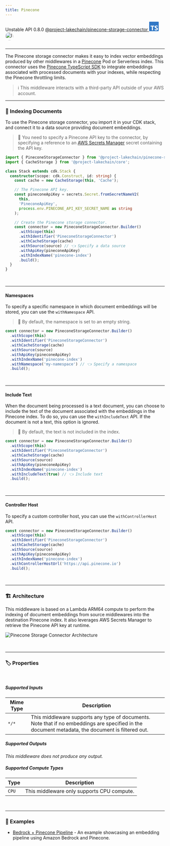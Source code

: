 ```yaml
---
title: Pinecone
---
```



<span title="Label: Pro" data-view-component="true" class="Label Label--api text-uppercase">
  Unstable API
</span>
<span title="Label: Pro" data-view-component="true" class="Label Label--version text-uppercase">
  0.8.0
</span>
<span title="Label: Pro" data-view-component="true" class="Label Label--package">
  <a target="_blank" href="https://www.npmjs.com/package/@project-lakechain/pinecone-storage-connector">
    @project-lakechain/pinecone-storage-connector
  </a>
</span>
<span class="language-icon">
  <svg role="img" viewBox="0 0 24 24" width="30" xmlns="http://www.w3.org/2000/svg" style="fill: #3178C6;"><title>TypeScript</title><path d="M1.125 0C.502 0 0 .502 0 1.125v21.75C0 23.498.502 24 1.125 24h21.75c.623 0 1.125-.502 1.125-1.125V1.125C24 .502 23.498 0 22.875 0zm17.363 9.75c.612 0 1.154.037 1.627.111a6.38 6.38 0 0 1 1.306.34v2.458a3.95 3.95 0 0 0-.643-.361 5.093 5.093 0 0 0-.717-.26 5.453 5.453 0 0 0-1.426-.2c-.3 0-.573.028-.819.086a2.1 2.1 0 0 0-.623.242c-.17.104-.3.229-.393.374a.888.888 0 0 0-.14.49c0 .196.053.373.156.529.104.156.252.304.443.444s.423.276.696.41c.273.135.582.274.926.416.47.197.892.407 1.266.628.374.222.695.473.963.753.268.279.472.598.614.957.142.359.214.776.214 1.253 0 .657-.125 1.21-.373 1.656a3.033 3.033 0 0 1-1.012 1.085 4.38 4.38 0 0 1-1.487.596c-.566.12-1.163.18-1.79.18a9.916 9.916 0 0 1-1.84-.164 5.544 5.544 0 0 1-1.512-.493v-2.63a5.033 5.033 0 0 0 3.237 1.2c.333 0 .624-.03.872-.09.249-.06.456-.144.623-.25.166-.108.29-.234.373-.38a1.023 1.023 0 0 0-.074-1.089 2.12 2.12 0 0 0-.537-.5 5.597 5.597 0 0 0-.807-.444 27.72 27.72 0 0 0-1.007-.436c-.918-.383-1.602-.852-2.053-1.405-.45-.553-.676-1.222-.676-2.005 0-.614.123-1.141.369-1.582.246-.441.58-.804 1.004-1.089a4.494 4.494 0 0 1 1.47-.629 7.536 7.536 0 0 1 1.77-.201zm-15.113.188h9.563v2.166H9.506v9.646H6.789v-9.646H3.375z"/></svg>
</span>
<span class="language-icon" style="margin-right: 10px">
  <a target="_blank" href="https://www.pinecone.io/">
    <Image width="26" src={icon} alt="Icon" style="border-radius: 50%" />
  </a>
</span>
<div style="margin-top: 26px"></div>

---

The Pinecone storage connector makes it easy to index vector embeddings produced by other middlewares in a [Pinecone](https://www.pinecone.io/) Pod or Serverless index. This connector uses the [Pinecone TypeScript SDK](https://github.com/pinecone-io/pinecone-ts-client) to integrate embeddings associated with processed documents with your indexes, while respecting the Pinecone throttling limits.

> ℹ️ This middleware interacts with a third-party API outside of your AWS account.

---

### 🌲 Indexing Documents

To use the Pinecone storage connector, you import it in your CDK stack, and connect it to a data source providing document embeddings.

> 💁 You need to specify a Pinecone API key to the connector, by specifying a reference to an [AWS Secrets Manager](https://aws.amazon.com/secrets-manager/) secret containing the API key.

```typescript
import { PineconeStorageConnector } from '@project-lakechain/pinecone-storage-connector';
import { CacheStorage } from '@project-lakechain/core';

class Stack extends cdk.Stack {
  constructor(scope: cdk.Construct, id: string) {
    const cache = new CacheStorage(this, 'Cache');

    // The Pinecone API key.
    const pineconeApiKey = secrets.Secret.fromSecretNameV2(
      this,
      'PineconeApiKey',
      process.env.PINECONE_API_KEY_SECRET_NAME as string
    );

    // Create the Pinecone storage connector.
    const connector = new PineconeStorageConnector.Builder()
      .withScope(this)
      .withIdentifier('PineconeStorageConnector')
      .withCacheStorage(cache)
      .withSource(source) // 👈 Specify a data source
      .withApiKey(pineconeApiKey)
      .withIndexName('pinecone-index')
      .build();
  }
}
```

<br />

---

#### Namespaces

To specify a specific namespace in which document embeddings will be stored, you can use the `withNamespace` API.

> 💁 By default, the namespace is set to an empty string.

```typescript
const connector = new PineconeStorageConnector.Builder()
  .withScope(this)
  .withIdentifier('PineconeStorageConnector')
  .withCacheStorage(cache)
  .withSource(source)
  .withApiKey(pineconeApiKey)
  .withIndexName('pinecone-index')
  .withNamespace('my-namespace') // 👈 Specify a namespace
  .build();
```

<br />

---

#### Include Text

When the document being processed is a text document, you can choose to include the text of the document associated with the embeddings in the Pinecone index. To do so, you can use the `withIncludeText` API. If the document is not a text, this option is ignored.

> 💁 By default, the text is not included in the index.

```typescript
const connector = new PineconeStorageConnector.Builder()
  .withScope(this)
  .withIdentifier('PineconeStorageConnector')
  .withCacheStorage(cache)
  .withSource(source)
  .withApiKey(pineconeApiKey)
  .withIndexName('pinecone-index')
  .withIncludeText(true) // 👈 Include text
  .build();
```

<br />

---

#### Controller Host

To specify a custom controller host, you can use the `withControllerHost` API.

```typescript
const connector = new PineconeStorageConnector.Builder()
  .withScope(this)
  .withIdentifier('PineconeStorageConnector')
  .withCacheStorage(cache)
  .withSource(source)
  .withApiKey(pineconeApiKey)
  .withIndexName('pinecone-index')
  .withControllerHostUrl('https://api.pinecone.io')
  .build();
```

<br />

---

### 🏗️ Architecture

This middleware is based on a Lambda ARM64 compute to perform the indexing of document embeddings from source middlewares into the destination Pinecone index. It also leverages AWS Secrets Manager to retrieve the Pinecone API key at runtime.

![Pinecone Storage Connector Architecture](../../../assets/pinecone-storage-connector-architecture.png)

<br />

---

### 🏷️ Properties

<br />

##### Supported Inputs

|  Mime Type  | Description |
| ----------- | ----------- |
| `*/*` | This middleware supports any type of documents. Note that if no embeddings are specified in the document metadata, the document is filtered out. |

##### Supported Outputs

*This middleware does not produce any output.*

##### Supported Compute Types

| Type  | Description |
| ----- | ----------- |
| `CPU` | This middleware only supports CPU compute. |

<br />

---

### 📖 Examples

- [Bedrock + Pinecone Pipeline](https://github.com/awslabs/project-lakechain/tree/main/examples/simple-pipelines/embedding-pipelines/bedrock-pinecone-pipeline) - An example showcasing an embedding pipeline using Amazon Bedrock and Pinecone.
